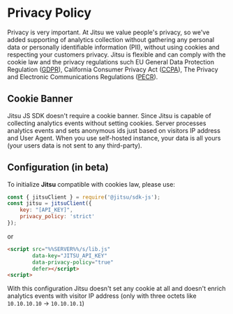 # Privacy Policy

Privacy is very important. At Jitsu we value people's privacy, so we've added supporting of analytics collection without gathering any personal data
or personally identifiable information (PII), without using cookies and respecting your customers privacy.
Jitsu is flexible and can comply with the cookie law and the privacy regulations such
EU General Data Protection Regulation ([GDPR](https://gdpr.eu/)), California Consumer Privacy Act ([CCPA](https://oag.ca.gov/privacy/ccpa)),
The Privacy and Electronic Communications Regulations ([PECR](https://ico.org.uk/for-organisations/guide-to-pecr/)).

## Cookie Banner

Jitsu JS SDK doesn't require a cookie banner. Since Jitsu is capable of collecting analytics events without setting cookies.
Server processes analytics events and sets anonymous ids just based on visitors IP address and User Agent.
When you use self-hosted instance, your data is all yours (your users data is not sent to any third-party).

## Configuration (in beta)

To initialize **Jitsu** compatible with cookies law, please use:

```javascript
const { jitsuClient } = require('@jitsu/sdk-js');
const jitsu = jitsuClient({
    key: "[API_KEY]",
    privacy_policy: 'strict'
});
```

or
```html
<script src="%%SERVER%%/s/lib.js"
        data-key="JITSU_API_KEY"
        data-privacy-policy="true"
        defer></script>
<script>
```

With this configuration Jitsu doesn't set any cookie at all and doesn't enrich analytics events with visitor IP address
(only with three octets like `10.10.10.10` -> `10.10.10.1`)
